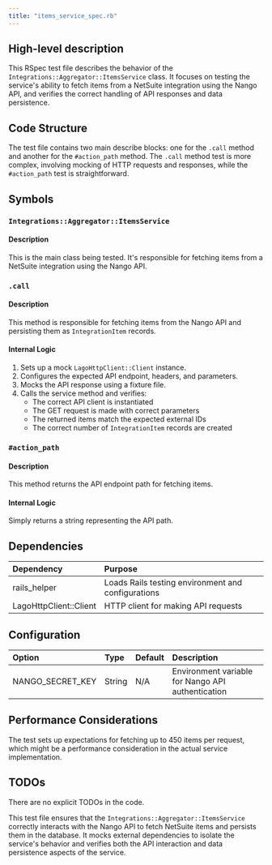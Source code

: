 ```yaml
---
title: "items_service_spec.rb"
---
```


## High-level description
This RSpec test file describes the behavior of the `Integrations::Aggregator::ItemsService` class. It focuses on testing the service's ability to fetch items from a NetSuite integration using the Nango API, and verifies the correct handling of API responses and data persistence.

## Code Structure
The test file contains two main describe blocks: one for the `.call` method and another for the `#action_path` method. The `.call` method test is more complex, involving mocking of HTTP requests and responses, while the `#action_path` test is straightforward.

## Symbols

### `Integrations::Aggregator::ItemsService`
#### Description
This is the main class being tested. It's responsible for fetching items from a NetSuite integration using the Nango API.

### `.call`
#### Description
This method is responsible for fetching items from the Nango API and persisting them as `IntegrationItem` records.

#### Internal Logic
1. Sets up a mock `LagoHttpClient::Client` instance.
2. Configures the expected API endpoint, headers, and parameters.
3. Mocks the API response using a fixture file.
4. Calls the service method and verifies:
   - The correct API client is instantiated
   - The GET request is made with correct parameters
   - The returned items match the expected external IDs
   - The correct number of `IntegrationItem` records are created

### `#action_path`
#### Description
This method returns the API endpoint path for fetching items.

#### Internal Logic
Simply returns a string representing the API path.

## Dependencies
| Dependency | Purpose |
|:-----------|:--------|
| rails_helper | Loads Rails testing environment and configurations |
| LagoHttpClient::Client | HTTP client for making API requests |

## Configuration
| Option | Type | Default | Description |
|:-------|:-----|:--------|:------------|
| NANGO_SECRET_KEY | String | N/A | Environment variable for Nango API authentication |

## Performance Considerations
The test sets up expectations for fetching up to 450 items per request, which might be a performance consideration in the actual service implementation.

## TODOs
There are no explicit TODOs in the code.

This test file ensures that the `Integrations::Aggregator::ItemsService` correctly interacts with the Nango API to fetch NetSuite items and persists them in the database. It mocks external dependencies to isolate the service's behavior and verifies both the API interaction and data persistence aspects of the service.